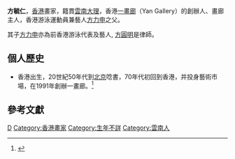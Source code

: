 {{blpsources|time=2017-03-29T13:24:02+00:00}}
'''方毓仁'''，[[香港|香港]]畫家，籍貫[[雲南|雲南]][[大理|大理]]，香港[[一畫廊|一畫廊]]（Yan Gallery）的創辦人、畫廊主人，香港游泳運動員兼藝人[[方力申|方力申]]之父。

其子[[方力申|方力申]]亦為前香港游泳代表及藝人, [[方圓明|方圓明]]是律師。

==個人歷史==
*香港出生，20世紀50年代到[[北京|北京]]唸書，70年代初回到香港，并投身藝術市場，在1991年創辦一畫廊。<ref>{{cite news|1=|title=方毓仁：画廊经营困难但不容悲观|url=http://collection.sina.com.cn/ddys/zh/2016-06-16/doc-ifxtfrrf0449998.shtml|date=2016-06-16|work=新浪|accessdate=2017-03-29|archive-date=2019-08-23|archive-url=https://web.archive.org/web/20190823201205/http://collection.sina.com.cn/ddys/zh/2016-06-16/doc-ifxtfrrf0449998.shtml|dead-url=no}}</ref>

==參考文獻==
{{reflist}}

{{香港人物小作品}}

[[Category:方姓|D]]
[[Category:香港畫家|Category:香港畫家]]
[[Category:生年不詳|Category:生年不詳]]
[[Category:雲南人|Category:雲南人]]
